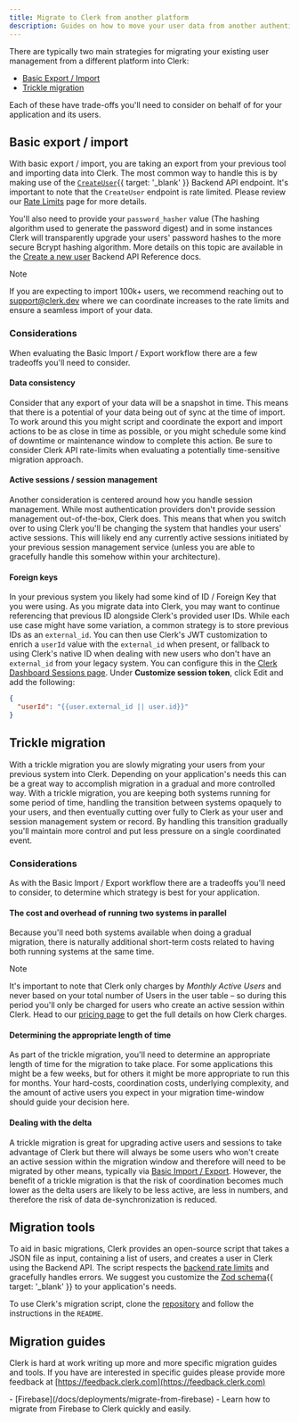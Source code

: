 ```yaml
---
title: Migrate to Clerk from another platform
description: Guides on how to move your user data from another authentication platform to Clerk.
---
```


There are typically two main strategies for migrating your existing user management from a different platform into Clerk:

- [Basic Export / Import](#basic-export-import)
- [Trickle migration](#trickle-migration)

Each of these have trade-offs you'll need to consider on behalf of for your application and its users.

## Basic export / import

With basic export / import, you are taking an export from your previous tool and importing data into Clerk. The most common way to handle this is by making use of the [`CreateUser`](/docs/reference/backend-api/tag/Users#operation/CreateUser){{ target: '_blank' }} Backend API endpoint. It's important to note that the `CreateUser` endpoint is rate limited. Please review our [Rate Limits](/docs/backend-requests/resources/rate-limits#backend-api-requests) page for more details.

You'll also need to provide your `password_hasher` value (The hashing algorithm used to generate the password digest) and in some instances Clerk will transparently upgrade your users' password hashes to the more secure Bcrypt hashing algorithm. More details on this topic are available in the [Create a new user](/docs/reference/backend-api/tag/Users#operation/CreateUser!path=password_hasher\&t=request) Backend API Reference docs.

> [!NOTE]
> If you are expecting to import 100k+ users, we recommend reaching out to [support@clerk.dev](mailto:support@clerk.dev) where we can coordinate increases to the rate limits and ensure a seamless import of your data.

### Considerations

When evaluating the Basic Import / Export workflow there are a few tradeoffs you'll need to consider.

#### Data consistency

Consider that any export of your data will be a snapshot in time. This means that there is a potential of your data being out of sync at the time of import. To work around this you might script and coordinate the export and import actions to be as close in time as possible, or you might schedule some kind of downtime or maintenance window to complete this action. Be sure to consider Clerk API rate-limits when evaluating a potentially time-sensitive migration approach.

#### Active sessions / session management

Another consideration is centered around how you handle session management. While most authentication providers don't provide session management out-of-the-box, Clerk does. This means that when you switch over to using Clerk you'll be changing the system that handles your users' active sessions. This will likely end any currently active sessions initiated by your previous session management service (unless you are able to gracefully handle this somehow within your architecture).

#### Foreign keys

In your previous system you likely had some kind of ID / Foreign Key that you were using. As you migrate data into Clerk, you may want to continue referencing that previous ID alongside Clerk's provided user IDs. While each use case might have some variation, a common strategy is to store previous IDs as an `external_id`. You can then use Clerk's JWT customization to enrich a `userId` value with the `external_id` when present, or fallback to using Clerk's native ID when dealing with new users who don't have an `external_id` from your legacy system. You can configure this in the [Clerk Dashboard Sessions page](https://dashboard.clerk.com/last-active?path=sessions). Under **Customize session token**, click Edit and add the following:

```json
{
  "userId": "{{user.external_id || user.id}}"
}
```

## Trickle migration

With a trickle migration you are slowly migrating your users from your previous system into Clerk. Depending on your application's needs this can be a great way to accomplish migration in a gradual and more controlled way. With a trickle migration, you are keeping both systems running for some period of time, handling the transition between systems opaquely to your users, and then eventually cutting over fully to Clerk as your user and session management system or record. By handling this transition gradually you'll maintain more control and put less pressure on a single coordinated event.

### Considerations

As with the Basic Import / Export workflow there are a tradeoffs you'll need to consider, to determine which strategy is best for your application.

#### The cost and overhead of running two systems in parallel

Because you'll need both systems available when doing a gradual migration, there is naturally additional short-term costs related to having both running systems at the same time.

> [!NOTE]
> It's important to note that Clerk only charges by _Monthly Active Users_ and never based on your total number of Users in the user table – so during this period you'll only be charged for users who create an active session within Clerk. Head to our [pricing page](/pricing) to get the full details on how Clerk charges.

#### Determining the appropriate length of time

As part of the trickle migration, you'll need to determine an appropriate length of time for the migration to take place. For some applications this might be a few weeks, but for others it might be more appropriate to run this for months. Your hard-costs, coordination costs, underlying complexity, and the amount of active users you expect in your migration time-window should guide your decision here.

#### Dealing with the delta

A trickle migration is great for upgrading active users and sessions to take advantage of Clerk but there will always be some users who won't create an active session within the migration window and therefore will need to be migrated by other means, typically via [Basic Import / Export](#basic-export-import). However, the benefit of a trickle migration is that the risk of coordination becomes much lower as the delta users are likely to be less active, are less in numbers, and therefore the risk of data de-synchronization is reduced.

## Migration tools

To aid in basic migrations, Clerk provides an open-source script that takes a JSON file as input, containing a list of users, and creates a user in Clerk using the Backend API. The script respects the [backend rate limits](/docs/backend-requests/resources/rate-limits#backend-api-requests) and gracefully handles errors. We suggest you customize the [Zod schema](https://github.com/clerk/migration-script/blob/main/index.ts#L25-L43){{ target: '_blank' }} to your application's needs.

To use Clerk's migration script, clone the [repository](https://github.com/clerk/migration-script) and follow the instructions in the `README`.

## Migration guides

Clerk is hard at work writing up more and more specific migration guides and tools. If you have are interested in specific guides please provide more feedback at [https://feedback.clerk.com](https://feedback.clerk.com)

<Cards>
  - [Firebase](/docs/deployments/migrate-from-firebase)
  - Learn how to migrate from Firebase to Clerk quickly and easily.
</Cards>
